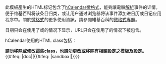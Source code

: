 此模板產生的HTML标记包含了[[HCalendar|hCalendar微格式]]，能夠讓電腦[[語法分析器|解析]]事件的详情，便于维基百科将该条目归类，或让用户通过浏览器将该事件添加进日历或日记应用程序中。關於[[微格式]]的更多使用資訊，請參閱維基百科的[[Wikipedia:微格式專題|微格式專題]]。

日期只会在使用了{{tl|Start date}}或{{tl|End date}}的情况下显示，URL只会在使用了{{Tl|Url}}的情况下被包含。

hCalendar使用的HTML class包括：
{{flatlist|
*attendee
*contact 
*description
*dtend
*dtstart
*location
*organiser
*summary
*url
*vevent
}}

'''請勿移除或修改這些class，也請勿更改或移除有相關設定之模板及設定。'''<includeonly>{{#ifeq: {{SUBPAGENAME}}|doc||{{#ifeq: {{SUBPAGENAME}}|sandbox||[[Category:使用微格式的模板|{{PAGENAME}}]]}}}}</includeonly><noinclude>{{Documentation}}</noinclude>